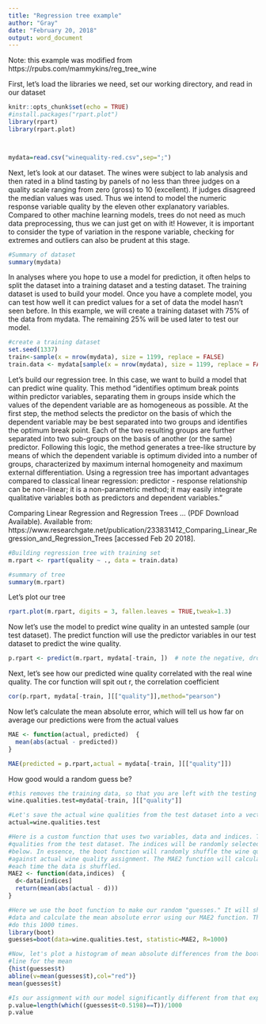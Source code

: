 ```yaml
---
title: "Regression tree example"
author: "Gray"
date: "February 20, 2018"
output: word_document
---
```

Note: this example was modified from https://rpubs.com/mammykins/reg_tree_wine

First, let's load the libraries we need, set our working directory, and read in our dataset
```r
knitr::opts_chunk$set(echo = TRUE)
#install.packages("rpart.plot")
library(rpart)
library(rpart.plot)



mydata=read.csv("winequality-red.csv",sep=";")

```


Next, let's look at our dataset. The wines were subject to lab analysis and then rated in a blind tasting by panels of no less than three judges on a quality scale ranging from zero (gross) to 10 (excellent). If judges disagreed the median values was used. Thus we intend to model the numeric response variable quality by the eleven other explanatory variables. Compared to other machine learning models, trees do not need as much data preprocessing, thus we can just get on with it! However, it is important to consider the type of variation in the respone variable, checking for extremes and outliers can also be prudent at this stage.
```r
#Summary of dataset
summary(mydata)
```

In analyses where you hope to use a model for prediction, it often helps to split the dataset into a training dataset and a testing dataset. The training dataset is used to build your model. Once you have a complete model, you can test how well it can  predict values for a set of data the model hasn't seen before. In this example, we will create a training dataset with 75% of the data from mydata. The remaining 25% will be used later to test our model.
```r
#create a training dataset
set.seed(1337)
train<-sample(x = nrow(mydata), size = 1199, replace = FALSE)
train.data <- mydata[sample(x = nrow(mydata), size = 1199, replace = FALSE),] 
```

Let's build our regression tree. In this case,  we want to build a model that can predict wine quality. This method "identifies optimum break points within predictor variables, separating them in  groups inside which the values of the dependent variable are as homogeneous as possible. At the first step, the method selects the predictor on the basis of which the dependent variable may be best separated into two groups and identifies the optimum break point. Each of the two resulting groups are further separated into two  sub-groups  on the basis of another (or the same) predictor. Following this logic, the method generates a tree-like structure by means of which the dependent variable is optimum divided into a  number of  groups, characterized  by  maximum  internal homogeneity  and maximum external differentiation. Using a regression tree has important advantages compared to classical linear  regression: predictor  -  response relationship can be non-linear; it is a non-parametric  method; it  may  easily  integrate qualitative variables both as  predictors and dependent variables." 

Comparing Linear Regression and Regression Trees ... (PDF Download Available). Available from: https://www.researchgate.net/publication/233831412_Comparing_Linear_Regression_and_Regression_Trees [accessed Feb 20 2018].
```r
#Building regression tree with training set
m.rpart <- rpart(quality ~ ., data = train.data) 

#summary of tree
summary(m.rpart)
```


Let's plot our tree
```r
rpart.plot(m.rpart, digits = 3, fallen.leaves = TRUE,tweak=1.3)
```

Now let's use the model to predict wine quality in an untested sample (our test dataset). The predict function will use the predictor variables in our test dataset to predict the wine quality. 

```r
p.rpart <- predict(m.rpart, mydata[-train, ])  # note the negative, drops train leaving test
```

Next, let's see how our predicted wine quality correlated with the real wine quality. The cor function will spit out r, the correlation coefficient

```r
cor(p.rpart, mydata[-train, ][["quality"]],method="pearson")
```

Now let's calculate the mean absolute error, which will tell us how far on average our predictions were from the actual values

```r
MAE <- function(actual, predicted)  {
  mean(abs(actual - predicted))
}

MAE(predicted = p.rpart,actual = mydata[-train, ][["quality"]])
```

How good would a random guess be?
```r
#this removes the training data, so that you are left with the testing dataset
wine.qualities.test=mydata[-train, ][["quality"]]

#Let's save the actual wine qualities from the test dataset into a vector called actual
actual=wine.qualities.test

#Here is a custom function that uses two variables, data and indices. The data will be the wine
#qualities from the test dataset. The indices will be randomly selected when using the boot function
#below. In essence, the boot function will randomly shuffle the wine quality data and then test 
#against actual wine quality assignment. The MAE2 function will calculate the mean absolute error
#each time the data is shuffled.
MAE2 <- function(data,indices)  {
  d<-data[indices]
  return(mean(abs(actual - d)))
}

#Here we use the boot function to make our random "guesses." It will shuffle the wine quality 
#data and calculate the mean absolute error using our MAE2 function. The R=1000 means it will
#do this 1000 times. 
library(boot)
guesses=boot(data=wine.qualities.test, statistic=MAE2, R=1000)

#Now, let's plot a histogram of mean absolute differences from the bootstrap and add a red
#line for the mean
{hist(guesses$t)
abline(v=mean(guesses$t),col="red")}
mean(guesses$t)

#Is our assignment with our model significantly different from that expected by chance?
p.value=length(which((guesses$t<0.5198)==T))/1000
p.value
```

